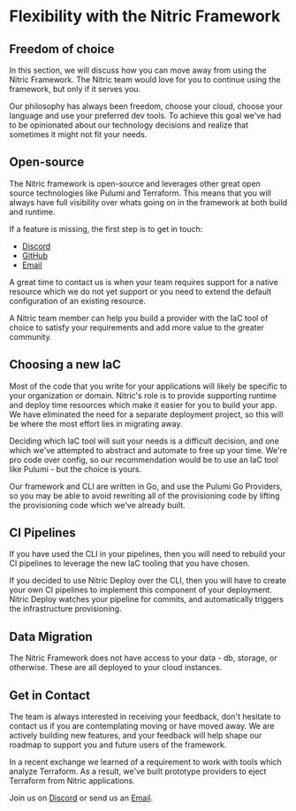 
# Flexibility with the Nitric Framework

## Freedom of choice

In this section, we will discuss how you can move away from using the Nitric Framework. The Nitric team would love for you to continue using the framework, but only if it serves you.

Our philosophy has always been freedom, choose your cloud, choose your language and use your preferred dev tools. To achieve this goal we've had to be opinionated about our technology decisions and realize that sometimes it might not fit your needs.

## Open-source

The Nitric framework is open-source and leverages other great open source technologies like Pulumi and Terraform. This means that you will always have full visibility over whats going on in the framework at both build and runtime.

If a feature is missing, the first step is to get in touch:

- [Discord](https://nitric.io/chat)
- [GitHub](https://github.com/nitrictech/nitric/issues/new/choose)
- [Email](mailto:team@nitric.io)

A great time to contact us is when your team requires support for a native resource which we do not yet support or you need to extend the default configuration of an existing resource.

<Note>
  A Nitric team member can help you build a provider with the IaC tool of choice
  to satisfy your requirements and add more value to the greater community.
</Note>

## Choosing a new IaC

Most of the code that you write for your applications will likely be specific to your organization or domain. Nitric's role is to provide supporting runtime and deploy time resources which make it easier for you to build your app. We have eliminated the need for a separate deployment project, so this will be where the most effort lies in migrating away.

Deciding which IaC tool will suit your needs is a difficult decision, and one which we've attempted to abstract and automate to free up your time. We're pro code over config, so our recommendation would be to use an IaC tool like Pulumi - but the choice is yours.

Our framework and CLI are written in Go, and use the Pulumi Go Providers, so you may be able to avoid rewriting all of the provisioning code by lifting the provisioning code which we've already built.

## CI Pipelines

If you have used the CLI in your pipelines, then you will need to rebuild your CI pipelines to leverage the new IaC tooling that you have chosen.

<Note>
  If you decided to use Nitric Deploy over the CLI, then you will have to create
  your own CI pipelines to implement this component of your deployment. Nitric
  Deploy watches your pipeline for commits, and automatically triggers the
  infrastructure provisioning.
</Note>

## Data Migration

The Nitric Framework does not have access to your data - db, storage, or otherwise. These are all deployed to your cloud instances.

## Get in Contact

The team is always interested in receiving your feedback, don't hesitate to contact us if you are contemplating moving or have moved away. We are actively building new features, and your feedback will help shape our roadmap to support you and future users of the framework.

In a recent exchange we learned of a requirement to work with tools which analyze Terraform. As a result, we've built prototype providers to eject Terraform from Nitric applications.

Join us on [Discord](https://nitric.io/chat) or send us an [Email](mailto:team@nitric.io).
